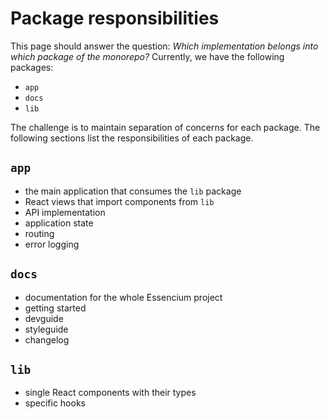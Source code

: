 # Package responsibilities

This page should answer the question: _Which implementation belongs into which package of the monorepo?_
Currently, we have the following packages:

- `app`
- `docs`
- `lib`

The challenge is to maintain separation of concerns for each package. The following sections list the responsibilities of each package.

## `app`

- the main application that consumes the `lib` package
- React views that import components from `lib`
- API implementation
- application state
- routing
- error logging

## `docs`

- documentation for the whole Essencium project
- getting started
- devguide
- styleguide
- changelog

## `lib`

- single React components with their types
- specific hooks
